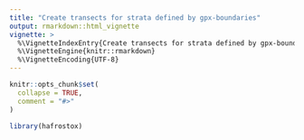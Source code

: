 ```yaml
---
title: "Create transects for strata defined by gpx-boundaries"
output: rmarkdown::html_vignette
vignette: >
  %\VignetteIndexEntry{Create transects for strata defined by gpx-boundaries}
  %\VignetteEngine{knitr::rmarkdown}
  %\VignetteEncoding{UTF-8}
---
```


```r
knitr::opts_chunk$set(
  collapse = TRUE,
  comment = "#>"
)
```

```r
library(hafrostox)
```
